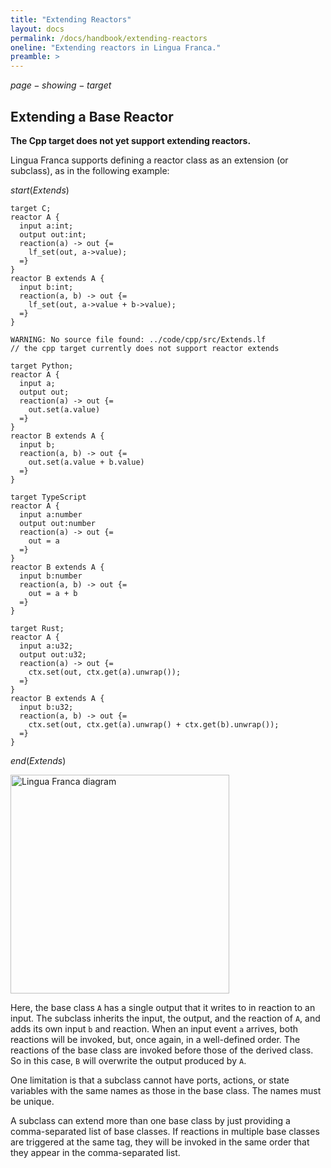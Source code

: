 ```yaml
---
title: "Extending Reactors"
layout: docs
permalink: /docs/handbook/extending-reactors
oneline: "Extending reactors in Lingua Franca."
preamble: >
---
```


$page-showing-target$

## Extending a Base Reactor

<div class="lf-cpp">

**The Cpp target does not yet support extending reactors.**

</div>

<div class="lf-c lf-py lf-ts lf-rs">

Lingua Franca supports defining a reactor class as an extension (or subclass), as in the following example:

$start(Extends)$

```lf-c
target C;
reactor A {
  input a:int;
  output out:int;
  reaction(a) -> out {=
    lf_set(out, a->value);
  =}
}
reactor B extends A {
  input b:int;
  reaction(a, b) -> out {=
    lf_set(out, a->value + b->value);
  =}
}
```

```lf-cpp
WARNING: No source file found: ../code/cpp/src/Extends.lf
// the cpp target currently does not support reactor extends
```

```lf-py
target Python;
reactor A {
  input a;
  output out;
  reaction(a) -> out {=
    out.set(a.value)
  =}
}
reactor B extends A {
  input b;
  reaction(a, b) -> out {=
    out.set(a.value + b.value)
  =}
}
```

```lf-ts
target TypeScript
reactor A {
  input a:number
  output out:number
  reaction(a) -> out {=
    out = a
  =}
}
reactor B extends A {
  input b:number
  reaction(a, b) -> out {=
    out = a + b
  =}
}
```

```lf-rs
target Rust;
reactor A {
  input a:u32;
  output out:u32;
  reaction(a) -> out {=
    ctx.set(out, ctx.get(a).unwrap());
  =}
}
reactor B extends A {
  input b:u32;
  reaction(a, b) -> out {=
    ctx.set(out, ctx.get(a).unwrap() + ctx.get(b).unwrap());
  =}
}
```

$end(Extends)$

<img alt="Lingua Franca diagram" src="../../img/diagrams/Extends.svg" width="350"/>

Here, the base class `A` has a single output that it writes to in reaction to an input. The subclass inherits the input, the output, and the reaction of `A`, and adds its own input `b` and reaction. When an input event `a` arrives, both reactions will be invoked, but, once again, in a well-defined order. The reactions of the base class are invoked before those of the derived class. So in this case, `B` will overwrite the output produced by `A`.

One limitation is that a subclass cannot have ports, actions, or state variables with the same names as those in the base class. The names must be unique.

A subclass can extend more than one base class by just providing a comma-separated list of base classes. If reactions in multiple base classes are triggered at the same tag, they will be invoked in the same order that they appear in the comma-separated list.

</div>
